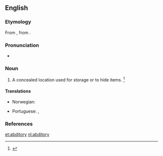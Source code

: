 ==English==

===Etymology===
From {{etyl|ML.|en}} {{m|la|abditorium}}, from {{m|la|abdō||to hide}}.

===Pronunciation===
* {{a|US}} {{IPA|/ˈæb.dɪt.ɹi/|/ˈæb.dɪt.ə.ɹi/|lang=en}}

===Noun===
{{en-noun|abditories}}

# {{label|en|rare}} A concealed location used for storage or to hide items. {{defdate|mid 17th century}}<ref>{{cite-book|editor=Brown, Lesley|title=The Shorter Oxford English Dictionary|year=1933|edition=5th|year_published=2003|publisher=Oxford University Press|location=Oxford, UK|isbn=978-0-19-860575-7|pages=3}}</ref>

====Translations====
{{trans-top|place for hiding or preserving}}
* Norwegian: {{t|no|gjemmested|n}}
{{trans-mid}}
* Portuguese: {{t|pt|escondrijo}}, {{t+|pt|abditório|m}}
{{trans-bottom}}

===References===
<references/>

[[et:abditory]]
[[nl:abditory]]